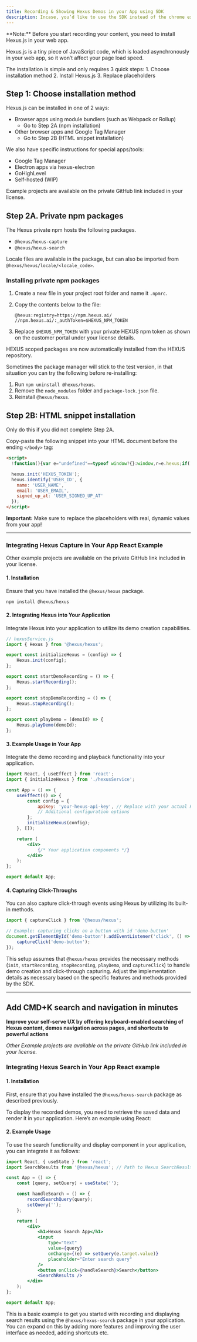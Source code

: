 ```yaml
---
title: Recording & Showing Hexus Demos in your App using SDK
description: Incase, you’d like to use the SDK instead of the chrome extension, please follow the steps below.
---
```


<Note>
    **Note:** Before you start recording your content, you need to install Hexus.js in your web app.
</Note>

Hexus.js is a tiny piece of JavaScript code, which is loaded asynchronously in your web app, so it won’t affect your page load speed.

The installation is simple and only requires 3 quick steps:
    1. Choose installation method
    2. Install Hexus.js
    3. Replace placeholders

## Step 1: Choose installation method

Hexus.js can be installed in one of 2 ways:

- Browser apps using module bundlers (such as Webpack or Rollup)
    - Go to Step 2A (npm installation)
- Other browser apps and Google Tag Manager
    - Go to Step 2B (HTML snippet installation)

We also have specific instructions for special apps/tools:

- Google Tag Manager
- Electron apps via hexus-electron
- GoHighLevel
- Self-hosted (WIP)

Example projects are available on the private GitHub link included in your license.

## Step 2A. Private npm packages

The Hexus private npm hosts the following packages.

- `@hexus/hexus-capture`
- `@hexus/hexus-search`

Locale files are available in the package, but can also be imported from `@hexus/hexus/locale/<locale_code>`.

### Installing private npm packages

1. Create a new file in your project root folder and name it `.npmrc`.
2. Copy the contents below to the file:
    
    ```
    @hexus:registry=https://npm.hexus.ai/
    //npm.hexus.ai/:_authToken=$HEXUS_NPM_TOKEN
    ```
    
3. Replace `$HEXUS_NPM_TOKEN` with your private HEXUS npm token as shown on the customer portal under your license details.

HEXUS scoped packages are now automatically installed from the HEXUS repository.

Sometimes the package manager will stick to the test version, in that situation you can try the following before re-installing:

1. Run `npm uninstall @hexus/hexus`.
2. Remove the `node_modules` folder and `package-lock.json` file.
3. Reinstall `@hexus/hexus`.

## Step 2B: HTML snippet installation

Only do this if you did not complete Step 2A.

Copy-paste the following snippet into your HTML document before the ending `</body>` tag:

```html
<script>
  !function(){var e="undefined"==typeof window?{}:window,r=e.hexus;if(!r){var t="https://api.hexus.ai",n=null;r=e.hexus={_stubbed:!0,load:function(){return n||(n=new Promise((function(r,o){var s=document.createElement("script");s.async=!0;var a=e.HEXUSJS_ENV_VARS||{};"es2020"===(a.HEXUSJS_BROWSER_TARGET||function(e){for(var r=[[/Edg\//,/Edg\/(\d+)/,80],[/OPR\//,/OPR\/(\d+)/,67],[/Chrome\//,/Chrome\/(\d+)/,80],[/CriOS\//,/CriOS\/(\d+)/,100],[/Safari\//,/Version\/(\d+)/,14],[/Firefox\//,/Firefox\/(\d+)/,74]],t=0;t<r.length;t++){var n=r[t],o=n[0],s=n[1],a=n[2];if(e.match(o)){var l=e.match(new RegExp(s));if(l&&parseInt(l[1],10)>=a)return"es2020";break}}return"legacy"}(navigator.userAgent))?(s.type="module",s.src=a.HEXUSJS_ES2020_URL||t+"es2020/hexus.js"):s.src=a.HEXUSJS_LEGACY_URL||t+"legacy/hexus.js",s.onload=function(){r()},s.onerror=function(){document.head.removeChild(s),n=null;var e=new Error("Could not load Hexus.js");console.error(e.message),o(e)},document.head.appendChild(s)}))),n}};var o=e.HEXUSJS_QUEUE=e.HEXUSJS_QUEUE||[],s=function(e){r[e]=function(){var t=Array.prototype.slice.call(arguments);r.load(),o.push([e,null,t])}},a=function(e){r[e]=function(){var t,n=Array.prototype.slice.call(arguments);r.load();var s=new Promise((function(e,r){t={resolve:e,reject:r}}));return o.push([e,t,n]),s}},l=function(e,t){r[e]=function(){return t}};s("_setTargetEnv"),s("closeResourceCenter"),s("disableEvalJs"),s("init"),s("off"),s("on"),s("prepareAudio"),s("registerCustomInput"),s("remount"),s("reset"),s("setBaseZIndex"),s("setCustomInputSelector"),s("setCustomNavigate"),s("setCustomScrollIntoView"),s("setInferenceAttributeFilter"),s("setInferenceAttributeNames"),s("setInferenceClassNameFilter"),s("setResourceCenterLauncherHidden"),s("setScrollPadding"),s("setServerEndpoint"),s("setShadowDomEnabled"),s("setPageTrackingDisabled"),s("setUrlFilter"),s("openResourceCenter"),s("toggleResourceCenter"),a("endAll"),a("endAllFlows"),a("endChecklist"),a("group"),a("identify"),a("identifyAnonymous"),a("start"),a("startFlow"),a("startWalk"),a("track"),a("updateGroup"),a("updateUser"),l("getResourceCenterState",null),l("isIdentified",!1)}}();

  hexus.init('HEXUS_TOKEN');
  hexus.identify('USER_ID', {
    name: 'USER_NAME',
    email: 'USER_EMAIL',
    signed_up_at: 'USER_SIGNED_UP_AT'
  });
</script>
```

**Important:** Make sure to replace the placeholders with real, dynamic values from your app! 

---

### Integrating Hexus Capture in Your App React Example

Other example projects are available on the private GitHub link included in your license.

#### 1. Installation

Ensure that you have installed the `@hexus/hexus` package.

```bash
npm install @hexus/hexus
```

#### 2. Integrating Hexus into Your Application

Integrate Hexus into your application to utilize its demo creation capabilities.

```jsx
// hexusService.js
import { Hexus } from '@hexus/hexus';

export const initializeHexus = (config) => {
    Hexus.init(config);
};

export const startDemoRecording = () => {
    Hexus.startRecording();
};

export const stopDemoRecording = () => {
    Hexus.stopRecording();
};

export const playDemo = (demoId) => {
    Hexus.playDemo(demoId);
};

```

#### 3. Example Usage in Your App

Integrate the demo recording and playback functionality into your application.

```jsx
import React, { useEffect } from 'react';
import { initializeHexus } from './hexusService';

const App = () => {
    useEffect(() => {
        const config = {
            apiKey: 'your-hexus-api-key', // Replace with your actual Hexus API key
            // Additional configuration options
        };
        initializeHexus(config);
    }, []);

    return (
        <div>
            {/* Your application components */}
        </div>
    );
};

export default App;

```

#### 4. Capturing Click-Throughs

You can also capture click-through events using Hexus by utilizing its built-in methods.

```jsx
import { captureClick } from '@hexus/hexus';

// Example: capturing clicks on a button with id 'demo-button'
document.getElementById('demo-button').addEventListener('click', () => {
    captureClick('demo-button');
});

```

This setup assumes that `@hexus/hexus` provides the necessary methods (`init`, `startRecording`, `stopRecording`, `playDemo`, and `captureClick`) to handle demo creation and click-through capturing. Adjust the implementation details as necessary based on the specific features and methods provided by the SDK.

---

## **Add CMD+K search and navigation in minutes**

**Improve your self-serve UX by offering keyboard-enabled searching of Hexus content, demos navigation across pages, and shortcuts to powerful actions**

*Other Example projects are available on the private GitHub link included in your license.*

### Integrating Hexus Search in Your App React example

#### 1. Installation

First, ensure that you have installed the `@hexus/hexus-search` package as described previously.

To display the recorded demos, you need to retrieve the saved data and render it in your application. Here’s an example using React:

#### 2. Example Usage

To use the search functionality and display component in your application, you can integrate it as follows:

```jsx
import React, { useState } from 'react';
import SearchResults from '@hexus/hexus'; // Path to Hexus SearchResults component

const App = () => {
    const [query, setQuery] = useState('');

    const handleSearch = () => {
        recordSearchQuery(query);
        setQuery('');
    };

    return (
        <div>
            <h1>Hexus Search App</h1>
            <input
                type="text"
                value={query}
                onChange={(e) => setQuery(e.target.value)}
                placeholder="Enter search query"
            />
            <button onClick={handleSearch}>Search</button>
            <SearchResults />
        </div>
    );
};

export default App;

```

This is a basic example to get you started with recording and displaying search results using the `@hexus/hexus-search` package in your application. You can expand on this by adding more features and improving the user interface as needed, adding shortcuts etc.